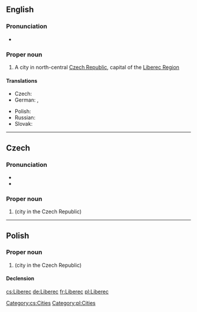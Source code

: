 ==English==
{{wikipedia}}

=== Pronunciation ===
* {{pl-IPAc}}

===Proper noun===
{{en-proper noun}}

# A city in north-central [[Czech Republic]], capital of the [[w:Liberec Region|Liberec Region]]

====Translations====
{{trans-top|city in the Czech Republic}}
* Czech: {{t+|cs|Liberec|m}}
* German: {{t-|de|Reichenberg|n}}, {{t+|de|Liberec|n}}
{{trans-mid}}
* Polish: {{t+|pl|Liberec|m}}
* Russian: {{t-|ru|Либерец|m|tr=Líberec|sc=Cyrl}}
* Slovak: {{t-|sk|Liberec|m}}
{{trans-bottom}}

----

==Czech==
{{wikipedia|lang=cs}}

===Pronunciation===
* {{IPA|/ˈlɪbɛrɛts/|lang=cs}}
* {{audio|Cs-Liberec.ogg|Audio}}

===Proper noun===
{{head|cs|proper noun}}

# {{l|en|Liberec}} (city in the Czech Republic)

[[Category:cs:Cities]]

----

==Polish==
{{wikipedia|lang=pl}}

===Proper noun===
{{head|pl|proper noun|g=m}}

# {{l|en|Liberec}} (city in the Czech Republic)

====Declension====
{{pl-decl-noun-sing
 | Liberec
 | Liberca
 | Libercowi
 | Liberec
 | Libercem
 | Libercu
 | Libercu
}}

[[Category:pl:Cities]]

[[cs:Liberec]]
[[de:Liberec]]
[[fr:Liberec]]
[[pl:Liberec]]